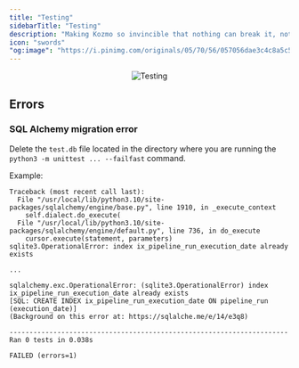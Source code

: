 ```yaml
---
title: "Testing"
sidebarTitle: "Testing"
description: "Making Kozmo so invincible that nothing can break it, not even itself."
icon: "swords"
"og:image": "https://i.pinimg.com/originals/05/70/56/057056dae3c4c8a5c5426f6c458ba001.gif"
---
```


<Frame>
    <p align="center">
    <img
        alt="Testing"
        src="https://i.pinimg.com/originals/05/70/56/057056dae3c4c8a5c5426f6c458ba001.gif"
    />
    </p>
</Frame>

## Errors

### SQL Alchemy migration error

Delete the `test.db` file located in the directory where you are running the
`python3 -m unittest ... --failfast` command.

Example:

```
Traceback (most recent call last):
  File "/usr/local/lib/python3.10/site-packages/sqlalchemy/engine/base.py", line 1910, in _execute_context
    self.dialect.do_execute(
  File "/usr/local/lib/python3.10/site-packages/sqlalchemy/engine/default.py", line 736, in do_execute
    cursor.execute(statement, parameters)
sqlite3.OperationalError: index ix_pipeline_run_execution_date already exists

...

sqlalchemy.exc.OperationalError: (sqlite3.OperationalError) index ix_pipeline_run_execution_date already exists
[SQL: CREATE INDEX ix_pipeline_run_execution_date ON pipeline_run (execution_date)]
(Background on this error at: https://sqlalche.me/e/14/e3q8)

----------------------------------------------------------------------
Ran 0 tests in 0.038s

FAILED (errors=1)
```
